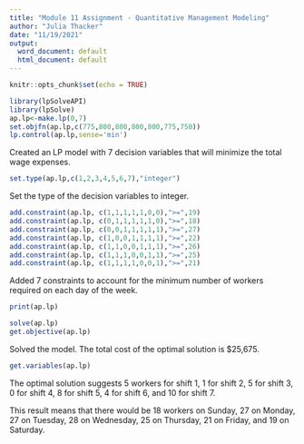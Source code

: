 ```yaml
---
title: "Module 11 Assignment - Quantitative Management Modeling"
author: "Julia Thacker"
date: "11/19/2021"
output:
  word_document: default
  html_document: default
---
```


```r
knitr::opts_chunk$set(echo = TRUE)
```

```r
library(lpSolveAPI)
library(lpSolve)
ap.lp<-make.lp(0,7)
set.objfn(ap.lp,c(775,800,800,800,800,775,750))
lp.control(ap.lp,sense='min')
```
Created an LP model with 7 decision variables that will minimize the total wage expenses.
```r
set.type(ap.lp,c(1,2,3,4,5,6,7),"integer")
```
Set the type of the decision variables to integer.
```r
add.constraint(ap.lp, c(1,1,1,1,1,0,0),">=",19)
add.constraint(ap.lp, c(0,1,1,1,1,1,0),">=",18)
add.constraint(ap.lp, c(0,0,1,1,1,1,1),">=",27)
add.constraint(ap.lp, c(1,0,0,1,1,1,1),">=",22)
add.constraint(ap.lp, c(1,1,0,0,1,1,1),">=",26)
add.constraint(ap.lp, c(1,1,1,0,0,1,1),">=",25)
add.constraint(ap.lp, c(1,1,1,1,0,0,1),">=",21)
```
Added 7 constraints to account for the minimum number of workers required on each day of the week.
```r
print(ap.lp)
```

```r
solve(ap.lp)
get.objective(ap.lp)
```
Solved the model. The total cost of the optimal solution is $25,675.
```r
get.variables(ap.lp)
```
The optimal solution suggests 5 workers for shift 1, 1 for shift 2, 5 for shift 3, 0 for shift 4, 8 for shift 5, 4 for shift 6, and 10 for shift 7.

This result means that there would be 18 workers on Sunday, 27 on Monday, 27 on Tuesday, 28 on Wednesday, 25 on Thursday, 21 on Friday, and 19 on Saturday.







